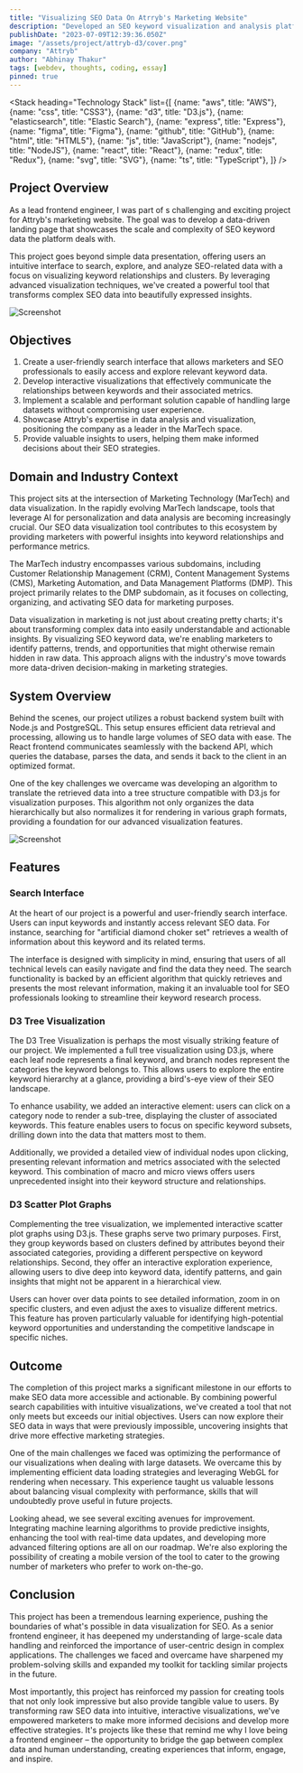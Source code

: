 ```yaml
---
title: "Visualizing SEO Data On Atrryb's Marketing Website"
description: "Developed an SEO keyword visualization and analysis platform using React.js, D3.js, Node.js, and PostgreSQL, enabling users to explore and gain insights from complex keyword data through interactive visualizations."
publishDate: "2023-07-09T12:39:36.050Z"
image: "/assets/project/attryb-d3/cover.png"
company: "Attryb"
author: "Abhinay Thakur"
tags: [webdev, thoughts, coding, essay]
pinned: true
---
```


<LightBoxImage src="/assets/project/attryb-d3/cover.png" alt="Screenshot" noBorder />

<Stack 
  heading="Technology Stack"
  list={[
    {name: "aws", title: "AWS"},
    {name: "css", title: "CSS3"},
    {name: "d3", title: "D3.js"},
    {name: "elasticsearch", title: "Elastic Search"},
    {name: "express", title: "Express"},
    {name: "figma", title: "Figma"},
    {name: "github", title: "GitHub"},
    {name: "html", title: "HTML5"},
    {name: "js", title: "JavaScript"},
    {name: "nodejs", title: "NodeJS"},
    {name: "react", title: "React"},
    {name: "redux", title: "Redux"},
    {name: "svg", title: "SVG"},
    {name: "ts", title: "TypeScript"},
  ]}
/>

## Project Overview

As a lead frontend engineer, I was part of s challenging and exciting project for Attryb's marketing website. The goal was to develop a data-driven landing page that showcases the scale and complexity of SEO keyword data the platform deals with. 

This project goes beyond simple data presentation, offering users an intuitive interface to search, explore, and analyze SEO-related data with a focus on visualizing keyword relationships and clusters. By leveraging advanced visualization techniques, we've created a powerful tool that transforms complex SEO data into beautifully expressed insights.

<p><img src="/assets/project/attryb-d3/ss8.avif" alt="Screenshot" class="project-screenshot"/></p>

## Objectives

1. Create a user-friendly search interface that allows marketers and SEO professionals to easily access and explore relevant keyword data.
2. Develop interactive visualizations that effectively communicate the relationships between keywords and their associated metrics.
3. Implement a scalable and performant solution capable of handling large datasets without compromising user experience.
4. Showcase Attryb's expertise in data analysis and visualization, positioning the company as a leader in the MarTech space.
5. Provide valuable insights to users, helping them make informed decisions about their SEO strategies.

## Domain and Industry Context

This project sits at the intersection of Marketing Technology (MarTech) and data visualization. In the rapidly evolving MarTech landscape, tools that leverage AI for personalization and data analysis are becoming increasingly crucial. Our SEO data visualization tool contributes to this ecosystem by providing marketers with powerful insights into keyword relationships and performance metrics.

The MarTech industry encompasses various subdomains, including Customer Relationship Management (CRM), Content Management Systems (CMS), Marketing Automation, and Data Management Platforms (DMP). This project primarily relates to the DMP subdomain, as it focuses on collecting, organizing, and activating SEO data for marketing purposes.

Data visualization in marketing is not just about creating pretty charts; it's about transforming complex data into easily understandable and actionable insights. By visualizing SEO keyword data, we're enabling marketers to identify patterns, trends, and opportunities that might otherwise remain hidden in raw data. This approach aligns with the industry's move towards more data-driven decision-making in marketing strategies.

## System Overview

Behind the scenes, our project utilizes a robust backend system built with Node.js and PostgreSQL. This setup ensures efficient data retrieval and processing, allowing us to handle large volumes of SEO data with ease. The React frontend communicates seamlessly with the backend API, which queries the database, parses the data, and sends it back to the client in an optimized format. 

One of the key challenges we overcame was developing an algorithm to translate the retrieved data into a tree structure compatible with D3.js for visualization purposes. This algorithm not only organizes the data hierarchically but also normalizes it for rendering in various graph formats, providing a foundation for our advanced visualization features.

<p><img src="/assets/project/attryb-d3/ss11.png" alt="Screenshot" class="project-screenshot"/></p>

## Features

### Search Interface

At the heart of our project is a powerful and user-friendly search interface. Users can input keywords and instantly access relevant SEO data. For instance, searching for "artificial diamond choker set" retrieves a wealth of information about this keyword and its related terms. 

The interface is designed with simplicity in mind, ensuring that users of all technical levels can easily navigate and find the data they need. The search functionality is backed by an efficient algorithm that quickly retrieves and presents the most relevant information, making it an invaluable tool for SEO professionals looking to streamline their keyword research process.

<LightBoxImage src="/assets/project/attryb-d3/ss2.avif" alt="Screenshot" />

### D3 Tree Visualization

The D3 Tree Visualization is perhaps the most visually striking feature of our project. We implemented a full tree visualization using D3.js, where each leaf node represents a final keyword, and branch nodes represent the categories the keyword belongs to. This allows users to explore the entire keyword hierarchy at a glance, providing a bird's-eye view of their SEO landscape. 

To enhance usability, we added an interactive element: users can click on a category node to render a sub-tree, displaying the cluster of associated keywords. This feature enables users to focus on specific keyword subsets, drilling down into the data that matters most to them. 

Additionally, we provided a detailed view of individual nodes upon clicking, presenting relevant information and metrics associated with the selected keyword. This combination of macro and micro views offers users unprecedented insight into their keyword structure and relationships.

<LightBoxImage src="/assets/project/attryb-d3/ss1.avif" alt="Screenshot" />
<LightBoxImage src="/assets/project/attryb-d3/ss6.avif" alt="Screenshot" />
<LightBoxImage src="/assets/project/attryb-d3/ss7.avif" alt="Screenshot" />
<LightBoxImage src="/assets/project/attryb-d3/ss9.avif" alt="Screenshot" />

### D3 Scatter Plot Graphs

Complementing the tree visualization, we implemented interactive scatter plot graphs using D3.js. These graphs serve two primary purposes. First, they group keywords based on clusters defined by attributes beyond their associated categories, providing a different perspective on keyword relationships. Second, they offer an interactive exploration experience, allowing users to dive deep into keyword data, identify patterns, and gain insights that might not be apparent in a hierarchical view. 

Users can hover over data points to see detailed information, zoom in on specific clusters, and even adjust the axes to visualize different metrics. This feature has proven particularly valuable for identifying high-potential keyword opportunities and understanding the competitive landscape in specific niches.

<LightBoxImage src="/assets/project/attryb-d3/ss3.avif" alt="Screenshot" />
<LightBoxImage src="/assets/project/attryb-d3/ss5.avif" alt="Screenshot" />
<LightBoxImage src="/assets/project/attryb-d3/ss4.avif" alt="Screenshot" />

## Outcome

The completion of this project marks a significant milestone in our efforts to make SEO data more accessible and actionable. By combining powerful search capabilities with intuitive visualizations, we've created a tool that not only meets but exceeds our initial objectives. Users can now explore their SEO data in ways that were previously impossible, uncovering insights that drive more effective marketing strategies.

One of the main challenges we faced was optimizing the performance of our visualizations when dealing with large datasets. We overcame this by implementing efficient data loading strategies and leveraging WebGL for rendering when necessary. This experience taught us valuable lessons about balancing visual complexity with performance, skills that will undoubtedly prove useful in future projects.

Looking ahead, we see several exciting avenues for improvement. Integrating machine learning algorithms to provide predictive insights, enhancing the tool with real-time data updates, and developing more advanced filtering options are all on our roadmap. We're also exploring the possibility of creating a mobile version of the tool to cater to the growing number of marketers who prefer to work on-the-go.

## Conclusion

This project has been a tremendous learning experience, pushing the boundaries of what's possible in data visualization for SEO. As a senior frontend engineer, it has deepened my understanding of large-scale data handling and reinforced the importance of user-centric design in complex applications. The challenges we faced and overcame have sharpened my problem-solving skills and expanded my toolkit for tackling similar projects in the future.

Most importantly, this project has reinforced my passion for creating tools that not only look impressive but also provide tangible value to users. By transforming raw SEO data into intuitive, interactive visualizations, we've empowered marketers to make more informed decisions and develop more effective strategies. It's projects like these that remind me why I love being a frontend engineer – the opportunity to bridge the gap between complex data and human understanding, creating experiences that inform, engage, and inspire.